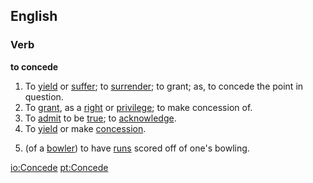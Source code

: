 ==English==

===Verb===

'''to concede'''

#To [[yield]] or [[suffer]]; to [[surrender]]; to grant; as, to concede the point in question.
#To [[grant]], as a [[right]] or [[privilege]]; to make concession of.
#To [[admit]] to be [[true]]; to [[acknowledge]].
#To [[yield]] or make [[concession]].
#{{Cricket}} (of a [[bowler]]) to have [[run]]s scored off of one's bowling.

[[io:Concede]]
[[pt:Concede]]